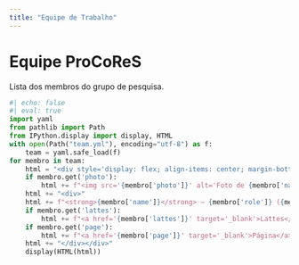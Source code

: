 ```yaml
---
title: "Equipe de Trabalho"
---
```


# Equipe ProCoReS

Lista dos membros do grupo de pesquisa.

```python
#| echo: false
#| eval: true
import yaml
from pathlib import Path
from IPython.display import display, HTML
with open(Path("team.yml"), encoding="utf-8") as f:
    team = yaml.safe_load(f)
for membro in team:
    html = "<div style='display: flex; align-items: center; margin-bottom: 1em;'>"
    if membro.get('photo'):
        html += f"<img src='{membro['photo']}' alt='Foto de {membro['name']}' style='width:70px; height:70px; object-fit:cover; border-radius:50%; margin-right: 1em;'>"
    html += "<div>"
    html += f"<strong>{membro['name']}</strong> — {membro['role']} ({membro['area']})<br>"
    if membro.get('lattes'):
        html += f"<a href='{membro['lattes']}' target='_blank'>Lattes</a> "
    if membro.get('page'):
        html += f"<a href='{membro['page']}' target='_blank'>Página</a>"
    html += "</div></div>"
    display(HTML(html))
```
